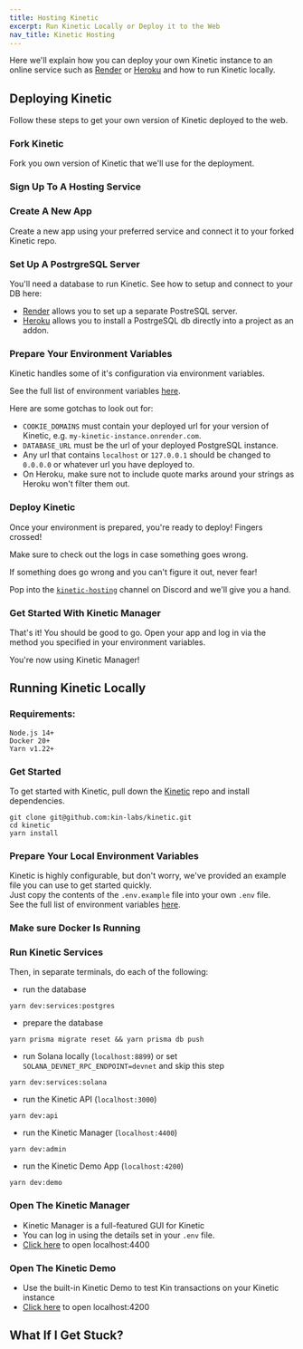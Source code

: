 ```yaml
---
title: Hosting Kinetic
excerpt: Run Kinetic Locally or Deploy it to the Web
nav_title: Kinetic Hosting
---
```


Here we'll explain how you can deploy your own Kinetic instance to an online service such as [Render](https://www.render.com) or [Heroku](https://www.heroku.com) and how to run Kinetic locally.

<div className="mt-8 grid gap-6 md:grid-cols-2">
  <NavCard
    title="Host Kinetic"
    svgFile="server-solid"
    link={{ url: '/docs/developers/kinetic-hosting#deploying-kinetic-to-heroku', label: 'Time to Deploy!' }}
  />
  <NavCard
    title="Run Kinetic Locally"
    svgFile="docker-brands"
    link={{ url: '/docs/developers/kinetic-hosting#running-kinetic-locally', label: 'Go Local' }}
  />
</div>

## Deploying Kinetic

Follow these steps to get your own version of Kinetic deployed to the web.

### Fork Kinetic

Fork you own version of Kinetic that we'll use for the deployment.

<div className="mt-8 grid gap-6 md:grid-cols-2">
  <NavCard
    title="Fork Kinetic"
    icon="github"
    link={{ url: 'https://github.com/kin-labs/kinetic/fork/', label: 'Use the fork...' }}
  />
</div>

### Sign Up To A Hosting Service

<div className="mt-8 grid gap-6 md:grid-cols-2">
  <NavCard
    title="Render"
    subtitle="Render offers free and paid services you can use to run Kinetic."
    pngFile="render"
    link={{ url: 'https://dashboard.render.com/', label: 'Sign Up / Log In' }}
  />
  <NavCard
    title="Heroku"
    subtitle="Heroku offers paid services you can use to run Kinetic."
    pngFile="heroku"
    link={{ url: 'https://dashboard.heroku.com/apps/', label: 'Sign Up / Log In' }}
  />
</div>

### Create A New App

Create a new app using your preferred service and connect it to your forked Kinetic repo.

### Set Up A PostrgreSQL Server

You'll need a database to run Kinetic. See how to setup and connect to your DB here:

- [Render](https://dashboard.render.com/new/database) allows you to set up a separate PostreSQL server.
- [Heroku](https://elements.heroku.com/addons/heroku-postgresql) allows you to install a PostrgeSQL db directly into a project as an addon.

### Prepare Your Environment Variables

Kinetic handles some of it's configuration via environment variables.

See the full list of environment variables <a href='https://github.com/kin-labs/kinetic/blob/main/.env.example' target='_blank'>here</a>.

Here are some gotchas to look out for:

- `COOKIE_DOMAINS` must contain your deployed url for your version of Kinetic, e.g. `my-kinetic-instance.onrender.com`.
- `DATABASE_URL` must be the url of your deployed PostgreSQL instance.
- Any url that contains `localhost` or `127.0.0.1` should be changed to `0.0.0.0` or whatever url you have deployed to.
- On Heroku, make sure not to include quote marks around your strings as Heroku won't filter them out.<br/>

### Deploy Kinetic

Once your environment is prepared, you're ready to deploy! Fingers crossed!

Make sure to check out the logs in case something goes wrong.

If something does go wrong and you can't figure it out, never fear!

<Help discord />

Pop into the [`kinetic-hosting`](https://discord.com/channels/808859554997469244/1038005160439468082) channel on Discord and we'll give you a hand.

### Get Started With Kinetic Manager

That's it! You should be good to go. Open your app and log in via the method you specified in your environment variables.

You're now using Kinetic Manager!

<KineticManager />

## Running Kinetic Locally

### Requirements:

```shell
Node.js 14+
Docker 20+
Yarn v1.22+
```

### Get Started

To get started with Kinetic, pull down the [Kinetic](https://github.com/kin-labs/kinetic) repo and install dependencies.

```shell
git clone git@github.com:kin-labs/kinetic.git
cd kinetic
yarn install
```

### Prepare Your Local Environment Variables

Kinetic is highly configurable, but don't worry, we've provided an example file you can use to get started quickly.<br/>
Just copy the contents of the `.env.example` file into your own `.env` file.<br/>
See the full list of environment variables <a href='https://github.com/kin-labs/kinetic/blob/main/.env.example' target='_blank'>here</a>.

### Make sure Docker Is Running

<div className="mt-8 grid gap-6 md:grid-cols-2">
  <NavCard title="Docker" svgFile="docker-brands" link={{ url: 'https://www.docker.com/', label: 'Get it here' }} />
</div>

### Run Kinetic Services

Then, in separate terminals, do each of the following:

- run the database

```shell
yarn dev:services:postgres
```

- prepare the database

```shell
yarn prisma migrate reset && yarn prisma db push
```

- run Solana locally (`localhost:8899`) or set `SOLANA_DEVNET_RPC_ENDPOINT=devnet` and skip this step

```shell
yarn dev:services:solana
```

- run the Kinetic API (`localhost:3000`)

```shell
yarn dev:api
```

- run the Kinetic Manager (`localhost:4400`)

```shell
yarn dev:admin
```

- run the Kinetic Demo App (`localhost:4200`)

```shell
yarn dev:demo
```

### Open The Kinetic Manager

- Kinetic Manager is a full-featured GUI for Kinetic
- You can log in using the details set in your `.env` file.
- [Click here](http://localhost:4400) to open localhost:4400

<KineticManager />

### Open The Kinetic Demo

- Use the built-in Kinetic Demo to test Kin transactions on your Kinetic instance
- [Click here](http://localhost:4200) to open localhost:4200

## What If I Get Stuck?

<Help />

